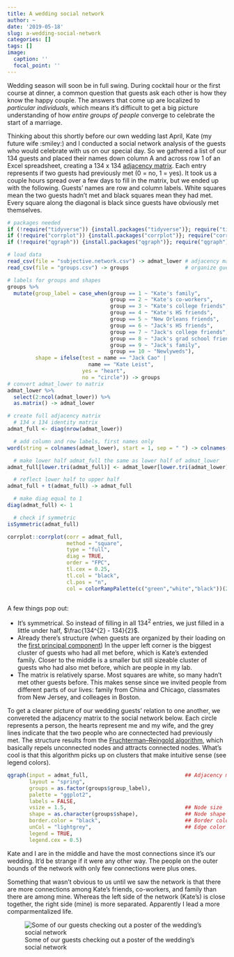 ```yaml
---
title: A wedding social network
author: ~
date: '2019-05-18'
slug: a-wedding-social-network
categories: []
tags: []
image:
  caption: ''
  focal_point: ''
---
```

<!-- intro -->
Wedding season will soon be in full swing. During cocktail hour or the first course at dinner, a common question that guests ask each other is how they know the happy couple. The answers that come up are localized to *particular individuals*, which means it's difficult to get a big picture understanding of how *entire groups of people* converge to celebrate the start of a marriage.

Thinking about this shortly before our own wedding last April, Kate (my future wife :smiley:) and I conducted a social network analysis of the guests who would celebrate with us on our special day. So we gathered a list of our 134 guests and placed their names down column A and across row 1 of an Excel spreadsheet, creating a 134 x 134 [adjacency matrix](https://en.wikipedia.org/wiki/Adjacency_matrix). Each entry represents if two guests had previously met (0 = no, 1 = yes). It took us a couple hours spread over a few days to fill in the matrix, but we ended up with the following. Guests' names are row and column labels. White squares mean the two guests hadn't met and black  squares mean they had met. Every square along the diagonal is black since guests have obviously met themselves.

<!-- data prep -->

```r
# packages needed
if (!require("tidyverse")) {install.packages("tidyverse")}; require("tidyverse")
if (!require("corrplot")) {install.packages("corrplot")}; require("corrplot")
if (!require("qgraph")) {install.packages("qgraph")}; require("qgraph")

# load data
read_csv(file = "subjective.network.csv") -> admat_lower # adjacency matrix, lower half only
read_csv(file = "groups.csv") -> groups                  # organize guests into groups

# labels for groups and shapes
groups %>%
  mutate(group_label = case_when(group == 1 ~ "Kate's family", 
                                 group == 2 ~ "Kate's co-workers", 
                                 group == 3 ~ "Kate's college friends", 
                                 group == 4 ~ "Kate's HS friends", 
                                 group == 5 ~ "New Orleans friends", 
                                 group == 6 ~ "Jack's HS friends", 
                                 group == 7 ~ "Jack's college friends", 
                                 group == 8 ~ "Jack's grad school friends", 
                                 group == 9 ~ "Jack's family", 
                                 group == 10 ~ "Newlyweds"), 
         shape = ifelse(test = name == "Jack Cao" | 
                          name == "Kate Leist", 
                        yes = "heart", 
                        no = "circle")) -> groups
# convert admat_lower to matrix
admat_lower %>%
  select(2:ncol(admat_lower)) %>%
  as.matrix() -> admat_lower

# create full adjacency matrix
  # 134 x 134 identity matrix
admat_full <- diag(nrow(admat_lower))

  # add column and row labels, first names only
word(string = colnames(admat_lower), start = 1, sep = " ") -> colnames(admat_full) -> rownames(admat_full)

  # make lower half admat_full the same as lower half of admat_lower
admat_full[lower.tri(admat_full)] <- admat_lower[lower.tri(admat_lower)]

  # reflect lower half to upper half
admat_full + t(admat_full) -> admat_full

  # make diag equal to 1
diag(admat_full) <- 1

  # check if symmetric
isSymmetric(admat_full)
```

<!-- adjacency matrix -->

```r

corrplot::corrplot(corr = admat_full, 
                   method = "square", 
                   type = "full",
                   diag = TRUE,
                   order = "FPC",
                   tl.cex = 0.25,
                   tl.col = "black",
                   cl.pos = "n",
                   col = colorRampPalette(c("green","white","black"))(200))
  
```

<!-- adjacency matrix discussion -->

A few things pop out:
  
* It's symmetrical. So instead of filling in all $134^{2}$ entries, we just filled in a little under half, $\frac{134^{2} - 134}{2}$.  
* Already there's structure (when guests are organized by their loading on the [first principal component](https://en.wikipedia.org/wiki/Principal_component_analysis)) In the upper left corner is the biggest cluster of guests who had all met before, which is Kate's extended family. Closer to the middle is a smaller but still sizeable cluster of guests who had also met before, which are people in my lab. 
* The matrix is relatively sparse. Most squares are white, so many hadn't met other guests before. This makes sense since we invited people from different parts of our lives: family from China and Chicago, classmates from New Jersey, and colleages in Boston.

To get a clearer picture of our wedding guests' relation to one another, we convereted the adjacency matrix to the social network below. Each circle represents a person, the hearts represent me and my wife, and the grey lines indicate that the two people who are connectected had previously met. The structure results from the [Fruchterman–Reingold algorithm](https://en.wikipedia.org/wiki/Force-directed_graph_drawing), which basically repels unconnected nodes and attracts connected nodes. What's cool is that this algorithm picks up on clusters that make intuitive sense (see legend colors).

<!-- social network -->

```r

qgraph(input = admat_full,                               ## Adjacency matrix
       layout = "spring",
       groups = as.factor(groups$group_label),    
       palette = "ggplot2",
       labels = FALSE,
       vsize = 1.5,                                      ## Node size
       shape = as.character(groups$shape),               ## Node shape
       border.color = "black",                           ## Border color of nodes
       unCol = "lightgrey",                              ## Edge color
       legend = TRUE, 
       legend.cex = 0.5)

```

<!-- social network discussion -->

Kate and I are in the middle and have the most connections since it's our wedding. It'd be strange if it were any other way. The people on the outer bounds of the network with only few connections were plus ones.

Something that wasn't obvious to us until we saw the network is that there are more connections among Kate's friends, co-workers, and family than there are among mine. Whereas the left side of the network (Kate's) is close together, the right side (mine) is more separated. Apparently I lead a more comparmentalized life.

![Some of our guests checking out a poster of the wedding's social network](wedding_poster.jpg)













